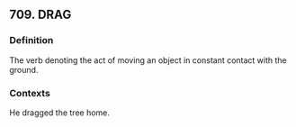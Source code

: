 ## 709. DRAG
### Definition
The verb denoting the act of moving an object in constant contact with the ground.

### Contexts
He dragged the tree home.


